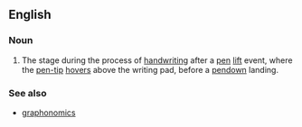 ==English==

===Noun===
{{en-noun}}

# The stage during the process of [[handwriting]] after a [[pen]] [[lift]] event, where the [[pen-tip]] [[hovers]] above the writing pad, before a [[pendown]] landing.

===See also===
* [[graphonomics]]